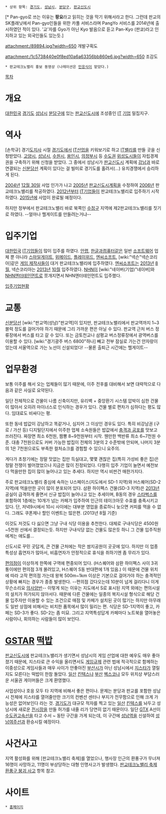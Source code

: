  * 상위 항목: [[경기도]], [[성남시]], [[분당구]], [[판교신도시]]

{{{+1 板橋테크노밸리 / '''Pan-gyo''' Techno Valley }}}[* Pan-gyo로 쓰는 이유는 '''팡요'''라고 읽히는 것을 막기 위해서라고 한다. 그런데 판교의 SK플래닛에서 Pan-gyo인들을 위한 카풀 서비스라며 PangYo 서비스를 2014년에 출시하였던 적이 있다.  '교'자를 Gyo가 아닌 Kyo 발음으로 듣고 Pan-Kyo (판쿄)라고 인지하고 있는 외국인들도 있는듯.]

attachment:/89894.jpg?width=650
개발구획도

attachment:/1c5738440e0f8ed10a6a63356bb860e6.jpg?width=650
조감도

{{{#!html
<iframe width="640" height="480" src="//www.youtube.com/embed/QMXeRyC2uAE" frameborder="0" allowfullscreen></iframe>}}}
 * 판교테크노밸리 홍보 동영상 (나레이션은 [[민응식]]이 맡았다.)

[[목차]]
= 개요 =
[[대한민국]] [[경기도]] [[성남시]] [[분당구]]에 있는 [[판교신도시]]에 조성중인 [[IT]] [[기업]] 밀집지구. 

= 역사 =
[손학규] 경기[[도지사]] 시절 [[경기도]]에서 [[IT]]산업을 키워보기로 하고 [[IT]]밸리를 만들 곳을 신청받았다. [[고양시]], [[성남시]], [[수원시]], [[용인시]], [[의정부시]] 등 [[수도권]] [[위성도시]]들이 자립경제권을 구축하기 위해 신청을 받았다. 그 중에서 성남시가 [[판교신도시]] 계획에 [[강남]]과 바로 연결되는 [[신분당선]] 계획이 있다는 걸 빌미로 경기도를 홀려서(...) 유치경쟁에서 승리하게 된다.

[[2004년]] [[12월 30일]] 사업 인가가 나고 [[2005년]] [[판교신도시]]계획을 수정하여 [[2006년]] 판교테크노밸리를 착공하였다. [[2012년]]부터 [[IT]][[기업]]들이 판교테크노밸리로 입주하기 시작하였다. [[2015년]]에 사업이 완료될 예정이다.

하지만 정부에서 판교테크노밸리 바로 북쪽인 [[수정구]] 지역에 제2판교테크노밸리를 짓기로 하였다. --얼마나 헬게이트를 만들려는거냐--

= 입주기업 =
[[대한민국]] [[IT]]기업들이 많이 입주를 하였다. [[안랩]], [[한글과컴퓨터]]같은 일반 [[소프트웨어]] 업체 뿐 아니라 [[스마일게이트]], [[위메이드]], [[플레이위드]], [[엔씨소프트]], [wiki:"넥슨"넥슨코리아]같은 [[게임 제작사]]들이 대거 판교테크노밸리에 입주하였다. [[엔씨소프트]]는 [[2013년]] [[8월]], 넥슨코리아는 [[2013년]] [[10월]] 입주하였다. [[NHN]]이 [wiki:"네이버(기업)"네이버]와 [[NHN엔터테인먼트]]로 쪼개지면서 NHN엔터테인먼트도 입주했다.

[http://www.pangyotechnovalley.org/html/tenant/company_status.asp 입주기업현황]

= 교통 =
[[신분당선]] [wiki:"판교역(성남)"판교역]이 있지만, 판교테크노밸리에서 판교역까지 1~3블럭 정도를 걸어가야 하기 때문에 그리 가까운 편은 아닐 수 있다. 판교역 근처 버스 정류장에서 버스를 타고 갈 수 있다. 또는 금토천교나 삼평교 버스정류장에서 광역버스를 이용할 수 있다. [wiki:"경기광주 버스 6800"하나] 빼고 전부 잠실로 가는건 안자랑이었는데 서울역으로 가는 노선이 신설되었다! --물론 출퇴근 시간에는 헬게이트--

= 업무환경 =
보통 이주를 해서 오는 업체들이 많기 때문에, 이주 전후를 대비해서 보면 대략적으로 다음과 같은 사실로 요약된다.

일단 전체적으로 건물이 나름 신축이지만, 유리벽 + 중앙환기 시스템 압박이 심한 건물이 많아서 오히려 마이너스로 인식하는 경우가 있다. 건물 별로 편차가 심하다는 평도 많다. 임대료도 비싸다는 평.

또한 동네 밥값이 강남하고 똑같거나, 심지어 그 이상인 경우도 있다. 특히 비강남권 (구로 / 가산 등) 디지털단지에서 이주한 업체 소속원들은 밥값에서 [[충격과 공포]]를 맛보고 쓰러진다. 짜장면 최소 6천원, 짬뽕 8~9천원부터 시작. 웬만한 백반류 최소 6~7천원 수준. 대충 7천원으로도 커버 가능한 밥집이 전체의 3분의 2 수준밖에 안되며, 나머지 3분의 1은 7천원으로도 부족한 컬처쇼크를 경험할 수 있으니 요주의.

게다가 초창기에는 정말 맛없는 집만 득실대고, 몇몇 괜찮은 집(특히 가성비 좋은 집)은 정말 전쟁이 벌어졌었으나 지금은 많이 진정되었다. 다행히 입주 기업이 늘면서 예전보다 먹을만한 집이 많이 늘어나고 있는 추세다. 하지만 역시 비싼건 매한가지다.

주로 판교테크노밸리 중심에 속하는 U스페이스(지도에서 SD-1 지역)와 H스퀘어(SD-2 지역)에 먹을만한 곳이 많이 분포되어 있다. 삼환 하이펙스 건물(SD-3 지역)은 [[2013년]] 공실이 급격하게 줄면서 신규 밥집이 늘어나고 있는 추세이며, B동의 경우 [[스타벅스]]를 포함하여 1층에는 10개가 넘는 카페가 입주하여 인근의 테이크아웃 수효를 충족시키고 있다. 단, 저녁9시에서 10시 사이에는 대부분 영업을 종료하니 늦으면 커피를 먹을 수 없다. 그래도 쿠폰제나 할인 이벤트는 많은편. (2013년 8월 기준)

이것도 저것도 다 싫으면 그냥 구내 식당 이용을 추천한다. 대체로 구내식당은 4500원~5천원 선에서 결정되는듯. 하지만 구내식당 없는 건물도 많은듯 하니 그 건물 입주직원에게는 애도를...

신도시로 꾸민 곳답게, 큰 건물 근처에는 작은 쌈지공원이 곳곳에 있다. 하지만 이 업종 특성상 흡연자가 많아서, 비흡연자가 안정적으로 휴식을 취하기엔 좀 무리가 있다.

[[편의점]]이 이상하게 한쪽에 구역에 편중되어 있다. (H스퀘어와 삼환 하이펙스 사이 3귀퉁이에만 편의점 3개 몰려있고, H스퀘어 S동 반대편에 1개 있음.) 이 때문에 건물 위치에 따라 고작 편의점 가는데 왕복 500m~1km 이상은 기본으로 걸어가야 하는 충격적인 상황에 빠지는 경우가 종종 발생한다. --편의점 갔다오는데 10분이 넘게 걸리다니 이게 무슨소리요 [[의사양반]]-- 이렇게 되는 이유는 지도에서 S로 표시된 지역 외에는 편의시설의 설치가 허가되지 않아서다. 때문에 다른 건물에는 일종의 복지시설 형식으로 해당 건물 입주자만 이용할 수 있는 조건으로 매점 및 카페가 설치된 곳이 많기는 하지만 아무래도 일반 상점에 비해서는 비치한 품목에서 많이 밀리는 편. 식당은 SD-1지역이 좋고, 카페는 SD-3가 좋다. SD-2는 좀 미묘. 그리고 지역특성답게 카페마다 노트북을 열어놓은 사람이나, 회의하는 사람들이 많이 보인다.  

= [[GSTAR]] [[떡밥]] =
[[판교신도시]]에 판교테크노밸리가 생기면서 성남시의 게임 산업에 대한 예우도 매우 좋아졌기 때문에, 지스타로 큰 수익을 올리면서도 [[게임규제]] 관련 법에 적극적으로 함께하는 이중성으로 게임사들과 매우 사이가 안좋아진 [[부산시]]가 아닌 성남시에서 [[지스타]]가 열릴지도 모른다는 떡밥이 한참 돌았다. [[일산]] [[킨텍스]]나 [[부산]] [[벡스코]]나 모두 위치상 부담스러운 서울권 게이머들은 크게 환영했다. 

사업성이나 호응 모두 타 지역에 비해서 좋은 편이나. 문제는 분당과 판교를 포함한 성남시 전체에 지스타를 열어줄만한 크기의 컨벤션 센터나 부지가 전무함으로 인해 크게 가능성은 없어보인다 라는 것. [[경기도]]가 대규모 적자를 찍고 있는 [[일산]] [[킨텍스]]를 놔두고 성남시에 새로운 [[전시장]]을 만들 허가를 내줄 리가 당연히 없기 때문이다. 일단 [[GTX]] A선이 [[수도권고속선]]을 타고 수서 ~ 동탄 구간을 가게 되는데, 이 구간에 [[성남역]]을 신설하여 [[성남여주선]]과 환승시킬 예정이다.

= 사건사고 =
지역 활성화를 위해 [판교테크노밸리 축제]를 열었으나, 행사장 인근의 환풍구가 무너져 16명이 사망하고, 11명이 부상당하는 대형 인명사고가 발생했다. [[판교테크노밸리 축제 환풍구 붕괴 사고]] 항목 참고.

= 사이트 =
 * [http://www.pangyotechnovalley.org/html/main/index.asp 홈페이지]
